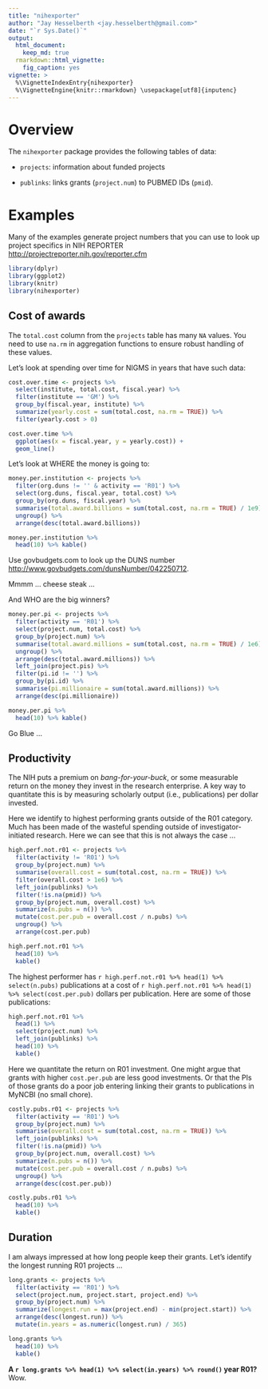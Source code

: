```yaml
---
title: "nihexporter"
author: "Jay Hesselberth <jay.hesselberth@gmail.com>"
date: "`r Sys.Date()`"
output:
  html_document:
    keep_md: true
  rmarkdown::html_vignette:
    fig_caption: yes
vignette: >
  %\VignetteIndexEntry{nihexporter}
  %\VignetteEngine{knitr::rmarkdown} \usepackage[utf8]{inputenc}
---
```


# Overview

The `nihexporter` package provides the following tables of data:

* `projects`: information about funded projects

* `publinks`: links grants (`project.num`) to PUBMED IDs (`pmid`).

# Examples

Many of the examples generate project numbers that you can use to look up
project specifics in NIH REPORTER
<http://projectreporter.nih.gov/reporter.cfm>

```r
library(dplyr)
library(ggplot2)
library(knitr)
library(nihexporter)
```

## Cost of awards

The `total.cost` column from the `projects` table has many `NA` values.
You need to use `na.rm` in aggregation functions to ensure robust handling of these
values.

Let's look at spending over time for NIGMS in years that have such data:

```r
cost.over.time <- projects %>%
  select(institute, total.cost, fiscal.year) %>%
  filter(institute == 'GM') %>%
  group_by(fiscal.year, institute) %>%
  summarize(yearly.cost = sum(total.cost, na.rm = TRUE)) %>%
  filter(yearly.cost > 0)

cost.over.time %>%
  ggplot(aes(x = fiscal.year, y = yearly.cost)) +
  geom_line()
```

Let's look at WHERE the money is going to:

```r
money.per.institution <- projects %>%
  filter(org.duns != '' & activity == 'R01') %>%
  select(org.duns, fiscal.year, total.cost) %>%
  group_by(org.duns, fiscal.year) %>%
  summarise(total.award.billions = sum(total.cost, na.rm = TRUE) / 1e9) %>%
  ungroup() %>%
  arrange(desc(total.award.billions))

money.per.institution %>%
  head(10) %>% kable()
```

Use govbudgets.com to look up the DUNS number <http://www.govbudgets.com/dunsNumber/042250712>.

Mmmm ... cheese steak ...

And WHO are the big winners?

```r

money.per.pi <- projects %>%
  filter(activity == 'R01') %>%
  select(project.num, total.cost) %>%
  group_by(project.num) %>%
  summarise(total.award.millions = sum(total.cost, na.rm = TRUE) / 1e6) %>%
  ungroup() %>%
  arrange(desc(total.award.millions)) %>%
  left_join(project.pis) %>%
  filter(pi.id != '') %>%
  group_by(pi.id) %>%
  summarise(pi.millionaire = sum(total.award.millions)) %>%
  arrange(desc(pi.millionaire))  

money.per.pi %>%
  head(10) %>% kable()
```

Go Blue ...

## Productivity

The NIH puts a premium on *bang-for-your-buck*, or some measurable return
on the money they invest in the research enterprise. A key way to
quantitate this is by measuring scholarly output (i.e., publications) per
dollar invested.

Here we identify to highest performing grants outside of the R01 category.
Much has been made of the wasteful spending outside of
investigator-initiated research. Here we can see that this is not always
the case ...

```r
high.perf.not.r01 <- projects %>%
  filter(activity != 'R01') %>%
  group_by(project.num) %>%
  summarise(overall.cost = sum(total.cost, na.rm = TRUE)) %>%
  filter(overall.cost > 1e6) %>%
  left_join(publinks) %>%
  filter(!is.na(pmid)) %>%
  group_by(project.num, overall.cost) %>%
  summarize(n.pubs = n()) %>%
  mutate(cost.per.pub = overall.cost / n.pubs) %>%
  ungroup() %>%
  arrange(cost.per.pub)

high.perf.not.r01 %>%
  head(10) %>%
  kable()
```

The highest performer has `r high.perf.not.r01 %>% head(1) %>% select(n.pubs)` publications at a cost of `r high.perf.not.r01 %>% head(1) %>% select(cost.per.pub)` dollars per publication. Here are some of those publications:

```r
high.perf.not.r01 %>%
  head(1) %>%
  select(project.num) %>%
  left_join(publinks) %>%
  head(10) %>%
  kable()
```

Here we quantitate the return on R01 investment. One might argue that
grants with higher `cost.per.pub` are less good investments. Or that the
PIs of those grants do a poor job entering linking their grants to
publications in MyNCBI (no small chore).

```r
costly.pubs.r01 <- projects %>%
  filter(activity == 'R01') %>%
  group_by(project.num) %>%
  summarise(overall.cost = sum(total.cost, na.rm = TRUE)) %>%
  left_join(publinks) %>%
  filter(!is.na(pmid)) %>%
  group_by(project.num, overall.cost) %>%
  summarize(n.pubs = n()) %>%
  mutate(cost.per.pub = overall.cost / n.pubs) %>%
  ungroup() %>%
  arrange(desc(cost.per.pub))

costly.pubs.r01 %>%
  head(10) %>%
  kable()
```

## Duration

I am always impressed at how long people keep their grants. Let's identify
the longest running R01 projects ...

```r
long.grants <- projects %>%
  filter(activity == 'R01') %>%
  select(project.num, project.start, project.end) %>%
  group_by(project.num) %>%
  summarize(longest.run = max(project.end) - min(project.start)) %>%
  arrange(desc(longest.run)) %>%
  mutate(in.years = as.numeric(longest.run) / 365)

long.grants %>%
  head(10) %>%
  kable()
```

**A `r long.grants %>% head(1) %>% select(in.years) %>% round()` year R01?** Wow.
